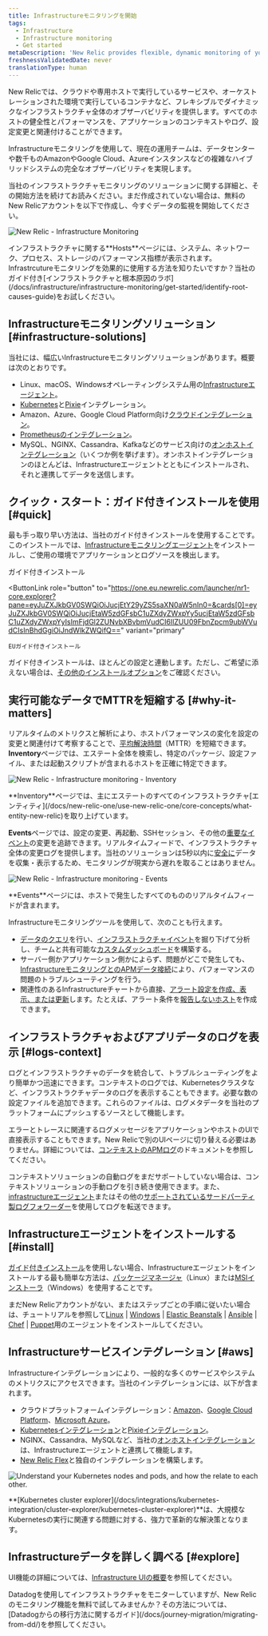 ```yaml
---
title: Infrastructureモニタリングを開始
tags:
  - Infrastructure
  - Infrastructure monitoring
  - Get started
metaDescription: 'New Relic provides flexible, dynamic monitoring of your entire infrastructure. Learn about features, installation, and use cases.'
freshnessValidatedDate: never
translationType: human
---
```






New Relicでは、クラウドや専用ホストで実行しているサービスや、オーケストレーションされた環境で実行しているコンテナなど、フレキシブルでダイナミックなインフラストラクチャ全体のオブザーバビリティを提供します。すべてのホストの健全性とパフォーマンスを、アプリケーションのコンテキストやログ、設定変更と関連付けることができます。

Infrastructureモニタリングを使用して、現在の運用チームは、データセンターや数千ものAmazonやGoogle Cloud、Azureインスタンスなどの複雑なハイブリッドシステムの完全なオブザーバビリティを実現します。

当社のインフラストラクチャモニタリングのソリューションに関する詳細と、その開始方法を続けてお読みください。まだ作成されていない場合は、無料のNew Relicアカウントを以下で作成し、今すぐデータの監視を開始してください。

<InlineSignup/>

<img
  title="New Relic - Infrastructure Monitoring"
  alt="New Relic - Infrastructure Monitoring"
  src={infrastructureMainUi}
/>

<figcaption>
  インフラストラクチャに関する<DoNotTranslate>**Hosts**</DoNotTranslate>ページには、システム、ネットワーク、プロセス、ストレージのパフォーマンス指標が表示されます。
</figcaption>

<Callout variant="tip">
  Infrastrcutureモニタリングを効果的に使用する方法を知りたいですか？当社のガイド付き[インフラストラクチャと根本原因のラボ](/docs/infrastructure/infrastructure-monitoring/get-started/identify-root-causes-guide)をお試しください。
</Callout>

## Infrastructureモニタリングソリューション [#infrastructure-solutions]

当社には、幅広いInfrastructureモニタリングソリューションがあります。概要は次のとおりです。

* Linux、macOS、Windowsオペレーティングシステム用の[Infrastructureエージェント](/docs/infrastructure/install-infrastructure-agent/get-started/install-infrastructure-agent)。
* [Kubernetes](/docs/kubernetes-pixie/kubernetes-integration/installation/kubernetes-integration-install-configure)と[Pixie](/docs/kubernetes-pixie/auto-telemetry-pixie/get-started-auto-telemetry-pixie)インテグレーション。
* Amazon、Azure、Google Cloud Platform向け[クラウドインテグレーション](/docs/infrastructure/infrastructure-integrations/get-started/introduction-infrastructure-integrations/#cloud-integrations)。
* [Prometheusのインテグレーション](/docs/infrastructure/prometheus-integrations/get-started/send-prometheus-metric-data-new-relic)。
* MySQL、NGINX、Cassandra、Kafkaなどのサービス向けの[オンホストインテグレーション](/docs/infrastructure/infrastructure-integrations/get-started/introduction-infrastructure-integrations/#on-host-integrations)（いくつか例を挙げます）。オンホストインテグレーションのほとんどは、Infrastructureエージェントとともにインストールされ、それと連携してデータを送信します。

## クイック・スタート：ガイド付きインストールを使用 [#quick]

最も手っ取り早い方法は、当社のガイド付きインストールを使用することです。このインストールでは、[Infrastructureモニタリングエージェント](/docs/infrastructure/install-infrastructure-agent/get-started/install-infrastructure-agent)をインストールし、ご使用の環境でアプリケーションとログソースを検出します。

<ButtonGroup>
  <ButtonLink
    role="button"
    to="https://one.newrelic.com/launcher/nr1-core.explorer?pane=eyJuZXJkbGV0SWQiOiJucjEtY29yZS5saXN0aW5nIn0=&cards[0]=eyJuZXJkbGV0SWQiOiJucjEtaW5zdGFsbC1uZXdyZWxpYy5ucjEtaW5zdGFsbC1uZXdyZWxpYyIsImFjdGl2ZUNvbXBvbmVudCI6IlZUU09FbnZpcm9ubWVudCIsInBhdGgiOiJndWlkZWQifQ=="
    variant="primary"
  >
    ガイド付きインストール
  </ButtonLink>

  <ButtonLink
    role="button"
    to="https://one.eu.newrelic.com/launcher/nr1-core.explorer?pane=eyJuZXJkbGV0SWQiOiJucjEtY29yZS5saXN0aW5nIn0=&cards[0]=eyJuZXJkbGV0SWQiOiJucjEtaW5zdGFsbC1uZXdyZWxpYy5ucjEtaW5zdGFsbC1uZXdyZWxpYyIsImFjdGl2ZUNvbXBvbmVudCI6IlZUU09FbnZpcm9ubWVudCIsInBhdGgiOiJndWlkZWQifQ=="
    variant="primary"
  >
    EUガイド付きインストール
  </ButtonLink>
</ButtonGroup>

ガイド付きインストールは、ほとんどの設定と連動します。ただし、ご希望に添えない場合は、[その他のインストールオプション](#install)をご確認ください。

## 実行可能なデータでMTTRを短縮する [#why-it-matters]

リアルタイムのメトリクスと解析により、ホストパフォーマンスの変化を設定の変更と関連付けて考察することで、[平均解決時間](https://newrelic.com/devops/how-to-reduce-mttr)（MTTR）を短縮できます。<DoNotTranslate>**Inventory**</DoNotTranslate>ページでは、エステート全体を検索し、特定のパッケージ、設定ファイル、または起動スクリプトが含まれるホストを正確に特定できます。

<img
  title="New Relic - Infrastructure monitoring - Inventory"
  alt="New Relic - Infrastructure monitoring - Inventory"
  src={infrastructureInventory}
/>

<figcaption>
  <DoNotTranslate>**Inventory**</DoNotTranslate>ページでは、主にエステートのすべてのインフラストラクチャ[エンティティ](/docs/new-relic-one/use-new-relic-one/core-concepts/what-entity-new-relic)を取り上げています。
</figcaption>

<DoNotTranslate>**Events**</DoNotTranslate>ページでは、設定の変更、再起動、SSHセッション、その他の[重要なイベント](/docs/infrastructure-events-page#types)の変更を追跡できます。リアルタイムフィードで、インフラストラクチャ全体の変更ログを提供します。当社のソリューションは5秒以内に[安全に](/docs/infrastructure/new-relic-infrastructure/getting-started/infrastructure-security)データを収集・表示するため、モニタリングが現実から遅れを取ることはありません。

<img
  title="New Relic - Infrastructure monitoring - Events"
  alt="New Relic - Infrastructure monitoring - Events"
  src={infrastructureEvents}
/>

<figcaption>
  <DoNotTranslate>**Events**</DoNotTranslate>ページには、ホストで発生したすべてのもののリアルタイムフィードが含まれます。
</figcaption>

Infrastructureモニタリングツールを使用して、次のことも行えます。

* [データのクエリ](/docs/using-new-relic/data/understand-data/query-new-relic-data)を行い、[インフラストラクチャイベント](/docs/default-infrastructure-events-attributes)を掘り下げて分析し、チームと共有可能な[カスタムダッシュボード](/docs/dashboards/new-relic-one-dashboards/get-started/introduction-new-relic-one-dashboards)を構築する。
* サーバー側かアプリケーション側かによらず、問題がどこで発生しても、[InfrastructureモニタリングとのAPMデータ接続](/docs/infrastructure/new-relic-infrastructure/data-instrumentation/new-relic-apm-data-infrastructure)により、パフォーマンスの問題のトラブルシューティングを行う。
* 関連性のあるInfrastructureチャートから直接、[アラート設定を作成、表示、または更新](/docs/add-edit-or-view-host-alert-information)します。たとえば、アラート条件を[報告しないホスト](/docs/infrastructure/new-relic-infrastructure/configuration/create-infrastructure-host-not-reporting-condition)を作成できます。

## インフラストラクチャおよびアプリデータのログを表示 [#logs-context]

ログとインフラストラクチャのデータを統合して、トラブルシューティングをより簡単かつ迅速にできます。コンテキストのログでは、Kubernetesクラスタなど、インフラストラクチャデータのログを表示することもできます。必要な数の設定ファイルを追加できます。これらのファイルは、ログメタデータを当社のプラットフォームにプッシュするソースとして機能します。

エラーとトレースに関連するログメッセージをアプリケーションやホストのUIで直接表示することもできます。New Relicで別のUIページに切り替える必要はありません。詳細については、[コンテキストのAPMログ](/docs/apm/new-relic-apm/getting-started/get-started-logs-context)のドキュメントを参照してください。

<InlinePopover type="apm"/>コンテキストソリューションの自動ログをまだサポートしていない場合は、コンテキストソリューションの手動ログを引き続き使用できます。また、[infrastructureエージェント](/docs/logs/forward-logs/forward-your-logs-using-infrastructure-agent/)またはその他の[サポートされているサードパーティ製ログフォワーダー](/docs/logs/forward-logs/enable-log-management-new-relic)を使用してログを転送できます。

## Infrastructureエージェントをインストールする [#install]

[ガイド付きインストール](#quick)を使用しない場合、Infrastructureエージェントをインストールする最も簡単な方法は、[パッケージマネージャ](/docs/infrastructure/install-configure-manage-infrastructure/linux-installation/install-infrastructure-linux-using-package-manager)（Linux）または[MSIインストーラ](/docs/infrastructure/install-configure-manage-infrastructure/windows-installation/install-infrastructure-windows-server-using-msi-installer)（Windows）を使用することです。

まだNew Relicアカウントがない、またはステップごとの手順に従いたい場合は、チュートリアルを参照して[Linux](/docs/infrastructure/install-configure-manage-infrastructure/linux-installation/install-infrastructure-linux-using-package-manager) \| [Windows](/docs/infrastructure/new-relic-infrastructure/installation/install-infrastructure-windows-server) \| [Elastic Beanstalk](/docs/infrastructure/new-relic-infrastructure/installation/install-infrastructure-agent-aws-elastic-beanstalk) \| [Ansible](/docs/infrastructure/new-relic-infrastructure/config-management-tools/configure-new-relic-infrastructure-using-ansible) \| [Chef](/docs/infrastructure/new-relic-infrastructure/config-management-tools/configure-new-relic-infrastructure-using-chef) \| [Puppet](/docs/infrastructure/new-relic-infrastructure/config-management-tools/configure-new-relic-infrastructure-puppet)用のエージェントをインストールしてください。

## Infrastructureサービスインテグレーション [#aws]

Infrastructureインテグレーションにより、一般的な多くのサービスやシステムのメトリクスにアクセスできます。当社のインテグレーションには、以下が含まれます。

* クラウドプラットフォームインテグレーション：[Amazon](/docs/infrastructure/amazon-integrations/aws-integrations-list)、[Google Cloud Platform](/docs/integrations/google-cloud-platform-integrations)、[Microsoft Azure](/docs/infrastructure/microsoft-azure-integrations/azure-integrations-list)。
* [Kubernetesインテグレーション](/docs/kubernetes-pixie/kubernetes-integration/installation/kubernetes-integration-install-configure)と[Pixieインテグレーション](/docs/kubernetes-pixie/auto-telemetry-pixie/get-started-auto-telemetry-pixie)。
* NGINX、Cassandra、MySQLなど、当社の[オンホストインテグレーション](/docs/infrastructure/host-integrations/host-integrations-list)は、Infrastructureエージェントと連携して機能します。
* [New Relic Flex](/docs/introduction-new-relics-flex-integration)と独自のインテグレーションを構築します。

<img
  title="NR_Cluster_Explorer.png"
  alt="Understand your Kubernetes nodes and pods, and how the relate to each other. "
  src={infrastructurek8ClusterExplorer}
/>

<figcaption>
  <DoNotTranslate>**[Kubernetes cluster explorer](/docs/integrations/kubernetes-integration/cluster-explorer/kubernetes-cluster-explorer)**</DoNotTranslate>は、大規模なKubernetesの実行に関連する問題に対する、強力で革新的な解決策となります。
</figcaption>

## Infrastructureデータを詳しく調べる [#explore]

UI機能の詳細については、[Infrastructure UIの概要](/docs/infrastructure/infrastructure-ui-pages/infra-ui-overview)を参照してください。

<Callout variant="tip">
  Datadogを使用してインフラストラクチャをモニターしていますが、New Relicのモニタリング機能を無料で試してみませんか？その方法については、[Datadogからの移行方法に関するガイド](/docs/journey-migration/migrating-from-dd/)を参照してください。
</Callout>